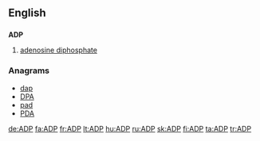 ==English==

==={{initialism}}===
'''ADP'''

# {{biochemistry}} [[adenosine diphosphate]]

===Anagrams===
* [[dap#English|dap]]
* [[DPA#English|DPA]]
* [[pad#English|pad]]
* [[PDA#English|PDA]]

[[de:ADP]]
[[fa:ADP]]
[[fr:ADP]]
[[lt:ADP]]
[[hu:ADP]]
[[ru:ADP]]
[[sk:ADP]]
[[fi:ADP]]
[[ta:ADP]]
[[tr:ADP]]
